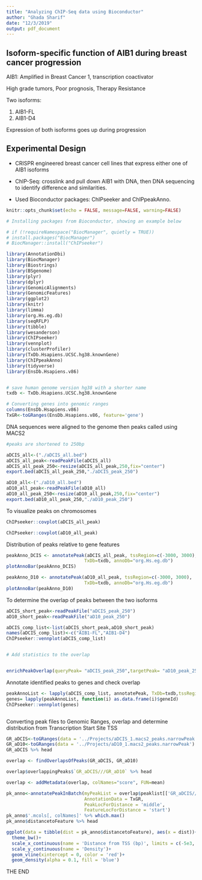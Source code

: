 ```yaml
---
title: "Analyzing ChIP-Seq data using Bioconductor"
author: "Ghada Sharif"
date: "12/3/2019"
output: pdf_document
---
```


## Isoform-specific function of AIB1 during breast cancer progression

AIB1: Amplified in Breast Cancer 1, transcription coactivator

High grade tumors, Poor prognosis, Therapy Resistance

Two isoforms:

1) AIB1-FL
2) AIB1-D4

Expression of both isoforms goes up during progression




## Experimental Design 

- CRISPR engineered breast cancer cell lines that express either one of AIB1 isoforms

- ChIP-Seq: crosslink and pull down AIB1 with DNA, then DNA sequencing to identify difference and similarities. 
 
- Used Bioconductor packages: ChIPseeker and ChIPpeakAnno. 


```r
knitr::opts_chunk$set(echo = FALSE, message=FALSE, warning=FALSE)

# Installing packages from Bioconductor, showing an example below 

# if (!requireNamespace("BiocManager", quietly = TRUE))
# install.packages("BiocManager")
# BiocManager::install("ChIPseeker")

library(AnnotationDbi)
library(BiocManager)
library(Biostrings)
library(BSgenome)
library(plyr)
library(dplyr)
library(GenomicAlignments)
library(GenomicFeatures)
library(ggplot2)
library(knitr)
library(limma)
library(org.Hs.eg.db)
library(seqRFLP)
library(tibble)
library(wesanderson)
library(ChIPseeker)
library(vennplot)
library(clusterProfiler)
library(TxDb.Hsapiens.UCSC.hg38.knownGene)
library(ChIPpeakAnno)
library(tidyverse)
library(EnsDb.Hsapiens.v86)


# save human genome version hg38 with a shorter name
txdb <- TxDb.Hsapiens.UCSC.hg38.knownGene

# Converting genes into genomic ranges
columns(EnsDb.Hsapiens.v86)
TxGR<-toGRanges(EnsDb.Hsapiens.v86, feature='gene')

```



DNA sequences were aligned to the genome then peaks called using MACS2 


```r


#peaks are shortened to 250bp

aDCIS_all<-("./aDCIS_all.bed")
aDCIS_all_peak<-readPeakFile(aDCIS_all)
aDCIS_all_peak_250<-resize(aDCIS_all_peak,250,fix="center")
export.bed(aDCIS_all_peak_250,"./aDCIS_peak_250")

aD10_all<-("./aD10_all.bed")
aD10_all_peak<-readPeakFile(aD10_all)
aD10_all_peak_250<-resize(aD10_all_peak,250,fix="center")
export.bed(aD10_all_peak_250,"./aD10_peak_250")


```


To visualize peaks on chromosomes

```r

ChIPseeker::covplot(aDCIS_all_peak)

ChIPseeker::covplot(aD10_all_peak)

```



Distribution of peaks relative to gene features 

```r

peakAnno_DCIS <- annotatePeak(aDCIS_all_peak, tssRegion=c(-3000, 3000),
                             TxDb=txdb, annoDb="org.Hs.eg.db")
plotAnnoBar(peakAnno_DCIS)

peakAnno_D10 <- annotatePeak(aD10_all_peak, tssRegion=c(-3000, 3000),
                             TxDb=txdb, annoDb="org.Hs.eg.db")
plotAnnoBar(peakAnno_D10)
```




To determine the overlap of peaks between the two isoforms

```r

aDCIS_short_peak<-readPeakFile("aDCIS_peak_250")
aD10_short_peak<-readPeakFile("aD10_peak_250")

aDCIS_comp_list<-list(aDCIS_short_peak,aD10_short_peak)
names(aDCIS_comp_list)<-c("AIB1-FL","AIB1-D4")
ChIPseeker::vennplot(aDCIS_comp_list)


# Add statistics to the overlap 


enrichPeakOverlap(queryPeak= "aDCIS_peak_250",targetPeak= "aD10_peak_250", TxDb= txdb,pAdjustMethod = "BH",nShuffle= 1000,chainFile= NULL,verbose= FALSE)


```



Annotate identified peaks to genes and check overlap 
```r

peakAnnoList <- lapply(aDCIS_comp_list, annotatePeak, TxDb=txdb,tssRegion=c(-3000, 3000), verbose=FALSE)
genes= lapply(peakAnnoList, function(i) as.data.frame(i)$geneId)
ChIPseeker::vennplot(genes)



```




Converting peak files to Genomic Ranges, overlap and determine distribution from Transcription Start Site TSS

```r
GR_aDCIS<-toGRanges(data = '../Projects/aDCIS_1.macs2_peaks.narrowPeak')
GR_aD10<-toGRanges(data = '../Projects/aD10_1.macs2_peaks.narrowPeak')
GR_aDCIS %>% head

overlap <- findOverlapsOfPeaks(GR_aDCIS, GR_aD10)

overlap$overlappingPeaks$`GR_aDCIS///GR_aD10` %>% head

overlap <- addMetadata(overlap, colNames="score", FUN=mean) 

pk_anno<-annotatePeakInBatch(myPeakList = overlap$peaklist[['GR_aDCIS///GR_aD10']], 
                             AnnotationData = TxGR, 
                             PeakLocForDistance = 'middle', 
                             FeatureLocForDistance = 'start')
pk_anno$'.mcols[, colNames]' %>% which.max()
pk_anno$distancetoFeature %>% head

ggplot(data = tibble(dist = pk_anno$distancetoFeature), aes(x = dist))+
  theme_bw()+
  scale_x_continuous(name = 'Distance from TSS (bp)', limits = c(-5e3, 5e3))+
  scale_y_continuous(name = 'Density')+
  geom_vline(xintercept = 0, color = 'red')+
  geom_density(alpha = 0.1, fill = 'blue')

```


THE END